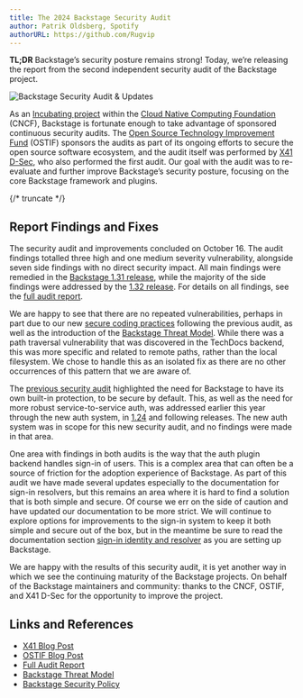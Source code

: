 ```yaml
---
title: The 2024 Backstage Security Audit
author: Patrik Oldsberg, Spotify
authorURL: https://github.com/Rugvip
---
```


**TL;DR** Backstage’s security posture remains strong! Today, we’re releasing the report from the second independent security audit of the Backstage project.

![Backstage Security Audit & Updates](assets/22-08-23/backstage-security-audit.png)

As an [Incubating project](https://www.cncf.io/blog/2022/03/15/backstage-project-joins-the-cncf-incubator/) within the [Cloud Native Computing Foundation](https://www.cncf.io/) (CNCF), Backstage is fortunate enough to take advantage of sponsored continuous security audits. The [Open Source Technology Improvement Fund](https://ostif.org/) (OSTIF) sponsors the audits as part of its ongoing efforts to secure the open source software ecosystem, and the audit itself was performed by [X41 D-Sec](https://x41-dsec.de/), who also performed the first audit. Our goal with the audit was to re-evaluate and further improve Backstage’s security posture, focusing on the core Backstage framework and plugins.

{/* truncate */}

## Report Findings and Fixes

The security audit and improvements concluded on October 16. The audit findings totalled three high and one medium severity vulnerability, alongside seven side findings with no direct security impact. All main findings were remedied in the [Backstage 1.31 release](https://backstage.io/docs/releases/v1.31.0), while the majority of the side findings were addressed by the [1.32 release](https://backstage.io/docs/releases/v1.32.0). For details on all findings, see the [full audit report](assets/2024-12-17/X41-Backstage-Audit-2024.pdf).

We are happy to see that there are no repeated vulnerabilities, perhaps in part due to our new [secure coding practices](https://github.com/backstage/backstage/blob/master/SECURITY.md#coding-practices) following the previous audit, as well as the introduction of the [Backstage Threat Model](https://backstage.io/docs/overview/threat-model). While there was a path traversal vulnerability that was discovered in the TechDocs backend, this was more specific and related to remote paths, rather than the local filesystem. We chose to handle this as an isolated fix as there are no other occurrences of this pattern that we are aware of.

The [previous security audit](https://backstage.io/blog/2022/08/23/backstage-security-audit/) highlighted the need for Backstage to have its own built-in protection, to be secure by default. This, as well as the need for more robust service-to-service auth, was addressed earlier this year through the new auth system, in [1.24](https://backstage.io/docs/releases/v1.24.0#breaking-auth-improvements) and following releases. The new auth system was in scope for this new security audit, and no findings were made in that area.

One area with findings in both audits is the way that the auth plugin backend handles sign-in of users. This is a complex area that can often be a source of friction for the adoption experience of Backstage. As part of this audit we have made several updates especially to the documentation for sign-in resolvers, but this remains an area where it is hard to find a solution that is both simple and secure. Of course we err on the side of caution and have updated our documentation to be more strict. We will continue to explore options for improvements to the sign-in system to keep it both simple and secure out of the box, but in the meantime be sure to read the documentation section [sign-in identity and resolver](https://backstage.io/docs/auth/identity-resolver) as you are setting up Backstage.

We are happy with the results of this security audit, it is yet another way in which we see the continuing maturity of the Backstage projects. On behalf of the Backstage maintainers and community: thanks to the CNCF, OSTIF, and X41 D-Sec for the opportunity to improve the project.

## Links and References

- [X41 Blog Post](https://x41-dsec.de/security/research/job/news/2024/12/16/backstage-review-2024/)
- [OSTIF Blog Post](https://ostif.org/backstage-audit-complete/)
- [Full Audit Report](assets/2024-12-17/X41-Backstage-Audit-2024.pdf)
- [Backstage Threat Model](https://backstage.io/docs/overview/threat-model)
- [Backstage Security Policy](https://github.com/backstage/backstage/blob/master/SECURITY.md)
